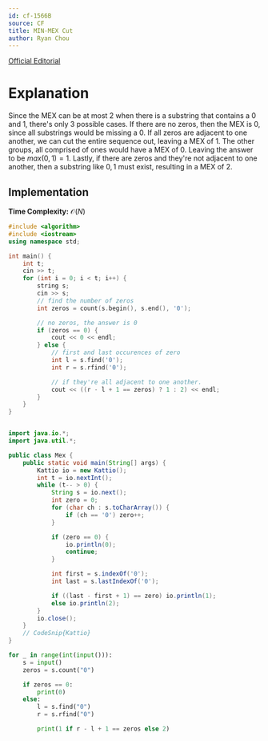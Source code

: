 ```yaml
---
id: cf-1566B
source: CF
title: MIN-MEX Cut
author: Ryan Chou
---
```


[Official Editorial](https://codeforces.com/blog/entry/94803)


# Explanation

Since the MEX can be at most 2 when there is a substring that contains a 0 and 1, there's only 3 possible cases. If there are no zeros, then the MEX is 0, since all substrings would be missing a 0.  If all zeros are adjacent to one another, we can cut the entire sequence out, leaving a MEX of 1. The other groups, all comprised of ones would have a MEX of 0. Leaving the answer to be $max(0, 1) = 1$. Lastly, if there are zeros and they're not adjacent to one another, then a substring like ${0, 1}$ must exist, resulting in a MEX of 2.

## Implementation

**Time Complexity:** $\mathcal{O}(N)$

<LanguageSection>
<CPPSection>

```cpp
#include <algorithm>
#include <iostream>
using namespace std;

int main() {
	int t;
	cin >> t;
	for (int i = 0; i < t; i++) {
		string s;
		cin >> s;
		// find the number of zeros
		int zeros = count(s.begin(), s.end(), '0');

		// no zeros, the answer is 0
		if (zeros == 0) {
			cout << 0 << endl;
		} else {
			// first and last occurences of zero
			int l = s.find('0');
			int r = s.rfind('0');

			// if they're all adjacent to one another.
			cout << ((r - l + 1 == zeros) ? 1 : 2) << endl;
		}
	}
}
```
</CPPSection>

<JavaSection>

```java

import java.io.*;
import java.util.*;

public class Mex {
	public static void main(String[] args) {
		Kattio io = new Kattio();
		int t = io.nextInt();
		while (t-- > 0) {
			String s = io.next();
			int zero = 0;
			for (char ch : s.toCharArray()) {
				if (ch == '0') zero++;
			}

			if (zero == 0) {
				io.println(0);
				continue;
			}

			int first = s.indexOf('0');
			int last = s.lastIndexOf('0');

			if ((last - first + 1) == zero) io.println(1);
			else io.println(2);
		}
		io.close();
	}
	// CodeSnip{Kattio}
}
```

</JavaSection>


<PySection>

```py
for _ in range(int(input())):
	s = input()
	zeros = s.count("0")

	if zeros == 0:
		print(0)
	else:
		l = s.find("0")
		r = s.rfind("0")

		print(1 if r - l + 1 == zeros else 2)
```
</PySection>
</LanguageSection>
